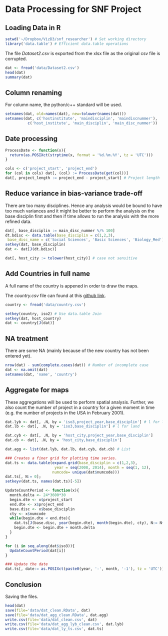 Data Processing for SNF Project
========================================================

## Loading Data in R    

```r
setwd('~/Dropbox/VizD3/snf_researcher') # Set working directory
library('data.table') # Efficient data.table operations
```

The file *Dataset2.csv* is exported from the xlsx file as the original csv file is corrupted.

```r
dat <- fread('data/Dataset2.csv')
head(dat)
summary(dat)
```

## Column renaming
For column name, the python/c++ standard will be used.

```r
setnames(dat, old=names(dat), new=tolower(names(dat)))
setnames(dat, c('hostinstitute', 'maindisciplin', 'maindiscnummer'),
          c('host_institute', 'main_disciplin', 'main_disc_nummer'))
```

## Date processing
```r
ProcessDate <- function(x){
  return(as.POSIXct(strptime(x, format = '%d.%m.%Y', tz = 'UTC')))
}

cols <- c('project_start', 'project_end')
for (col in cols) dat[, (col) := ProcessDate(get(col))]
dat[, project_length := project_end - project_start] # Project length
```

## Reduce variance in bias-variance trade-off

There are too many disciplines. Hence any analysis would be bound to have too much variances and it might be better to perform the analysis on the base disciplin first and then if time allows to run the analysis with the more refined data.

```r
dat[, base_disciplin := main_disc_nummer %/% 100]
dt.bdisc <- data.table(base_disciplin = c(1,2,3),
 base_disc_name = c('Social Sciences', 'Basic Sciences', 'Biology_Med'))
setkey(dat, base_disciplin)
dat <- dat[J(dt.bdisc)]

dat[, host_city := tolower(host_city)] # case not sensitive
```

## Add Countries in full name
A full name of the country is appened in order to draw the maps.

The *country.csv* file can found at this [github link](https://github.com/umpirsky/country-list/edit/master/country/cldr/en/country.csv).

```r
country <- fread('data/country.csv')

setkey(country, iso2) # Use data.table Join
setkey(dat, host_country)
dat <- country[J(dat)]
```

## NA treatment

There are some NA (mainly because of the new country has not been entered yet).

```r
nrow(dat) - sum(complete.cases(dat)) # Number of incomplete case
dat <- na.omit(dat)
setnames(dat, 'name', 'country')
```

## Aggregate for maps

These aggregations will be used to perform spatial analysis. Further, we also count the number of project in a country for a given moment in time (e.g. the number of projects in the USA in February 2001).

```r
dat.lyb <- dat[, .N, by = 'iso3,project_year,base_disciplin'] # l for land, y year, b base_discplin
dat.lb <- dat[, .N, by = 'iso3,base_disciplin'] # l for land

dat.cyb <- dat[, .N, by = 'host_city,project_year,base_disciplin']
dat.cb <- dat[, .N, by = 'host_city,base_disciplin']

dat.agg <- list(dat.lyb, dat.lb, dat.cyb, dat.cb) # List

### Creates a finer grid for plotting time series.
dat.ts <- data.table(expand.grid(base_disciplin = c(1,2,3),
                      year = seq(2008, 2014), month = seq(1, 12),
                     numcode= unique(dat$numcode)))
dat.ts[, N:= 0];
setkeyv(dat.ts, names(dat.ts)[-5])

UpdateCountPeriod <- function(x){
  month.delta <- 24*3600*30
  begin.dte <- x$project_start
  end.dte <- x$project_end
  base.disc <- x$base_disciplin
  cty <- x$numcode
  while(begin.dte < end.dte){
    dat.ts[J(base.disc, year(begin.dte), month(begin.dte), cty), N:= N+1]
    begin.dte <- begin.dte + month.delta
  }
}

for (i in seq_along(dat$iso3)){
  UpdateCountPeriod(dat[i])
}

### Update the date
dat.ts[, date:= as.POSIXct(paste0(year, '-', month, '-1'), tz = 'UTC')];
```

## Conclusion

Saving the files.

```r
head(dat)
save(file='data/dat_clean.RData', dat)
save(file='data/dat_agg_clean.RData', dat.agg)
write.csv(file='data/dat_clean.csv', dat)
write.csv(file='data/dat_agg_lyb_clean.csv', dat.lyb)
write.csv(file='data/dat_ly_ts.csv', dat.ts)
```






